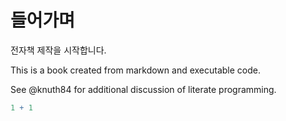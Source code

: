 # 들어가며

전자책 제작을 시작합니다.

This is a book created from markdown and executable code.

See @knuth84 for additional discussion of literate programming.

```r
1 + 1
```
